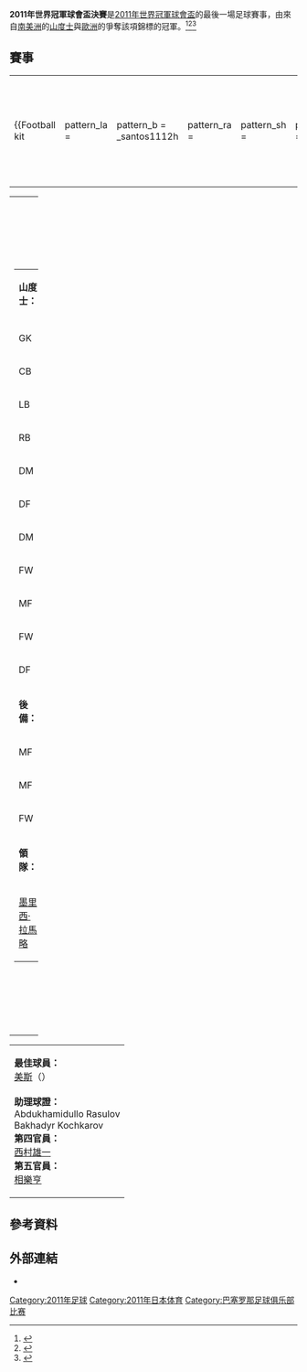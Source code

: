 {{NoteTA
|T=zh-hans:2011年世界俱乐部杯決赛; zh-hant:2011年俱樂部世界盃決賽; zh-hk:2011年世界冠軍球會盃決賽;
|G1=Football
|G2=laliga
|1=zh-hans:世界俱乐部杯; zh-hant:俱樂部世界盃; zh-hk:世界冠軍球會盃;
|2=zh-hans:桑托斯; zh-hant:桑托斯; zh-hk:山度士;
}}
{{Infobox football match
|              title = 2011年世界冠軍球會盃決賽
|              image =
|              event = [[2011年世界冠軍球會盃|2011年世界冠軍球會盃]]
|              team1 = [[桑托斯足球俱乐部|山度士]]
|   team1association = {{flagicon|BRA|size=30px}}
|         team1score = 0
|              team2 = {{fb team Barcelona}}
|   team2association = {{flagicon|ESP|size=30px}}
|         team2score = 4
|            details =
|               date = 2011年12月18日
|            stadium = [[橫濱國際綜合競技場|橫濱國際綜合競技場]]
|               city = [[橫濱市|橫濱市]]
| man_of_the_match1a =
|            referee = {{flagicon|Uzbekistan}} [[拉夫山·伊尔马托夫|拉夫山·伊尔马托夫]]
|         attendance =
|            weather =
|           previous = [[2010年世界冠軍球會盃決賽|2010年]]
|               next = <!---[[2012年世界冠軍球會盃決賽|2012年]]--->
}}

'''2011年世界冠軍球會盃決賽'''是[[2011年世界冠軍球會盃|2011年世界冠軍球會盃]]的最後一場足球賽事，由來自[[南美自由盃|南美洲]]的[[桑托斯足球俱乐部|山度士]]與[[歐洲聯賽冠軍盃|歐洲]]的{{fb team Barcelona}}爭奪該項錦標的冠軍。<ref>{{citeweb|url=http://soccernet.espn.go.com/report?id=334215&cc=5739|title=Barca cruise into Club World Cup final|date=2011-12-15|work=ESPN Soccernet|accessdate=2011-12-15|archive-date=2012-01-11|archive-url=https://web.archive.org/web/20120111161200/http://soccernet.espn.go.com/report?id=334215&cc=5739|dead-url=no}}</ref><ref>{{citeweb|url=http://soccernet.espn.go.com/report/_/id/334214?cc=5739|title=Neymar and co into final|date=2011-12-14|work=ESPN Soccernet|accessdate=2011-12-15}}</ref><ref>{{citeweb|url=http://www.telegraph.co.uk/sport/football/competitions/la-liga/8958739/Lionel-Messi-v-Neymar-how-Barcelona-and-Santos-stars-compare-ahead-of-Fifa-Club-World-Cup-final.html|title=Lionel Messi v Neymar: how Barcelona and Santos stars compare ahead of Fifa Club World Cup final|date=2011-12-14|work=Daily Telegraph|accessdate=2011-12-15|archive-date=2012-02-25|archive-url=https://web.archive.org/web/20120225142355/http://www.telegraph.co.uk/sport/football/competitions/la-liga/8958739/Lionel-Messi-v-Neymar-how-Barcelona-and-Santos-stars-compare-ahead-of-Fifa-Club-World-Cup-final.html|dead-url=no}}</ref>

==賽事==
{{footballbox
|date=2011年12月18日
|time=19:30 [[日本標準時間|JST]]
|team1=[[桑托斯足球俱乐部|山度士]] {{flagicon|BRA}}
|score=0 - 4
|report=[http://www.fifa.com/clubworldcup/matches/round=257437/match=300180901/report.html 報告]
|team2={{flagicon|ESP}} {{fb team Barcelona}}
|goals1=
|goals2=[[利昂內尔·梅西|美斯]] {{goal|17||82}} <br> [[哈维·埃尔南德斯|哈维]] {{goal|24}} <br> [[塞斯克·法比加斯|法比加斯]] {{goal|45}}
|stadium=[[橫濱國際綜合競技場|橫濱國際綜合競技場]]，[[橫濱市|橫濱市]]
|attendance=
|referee={{flagicon|Uzbekistan}} [[拉夫山·伊尔马托夫|拉夫山·伊尔马托夫]]
}}

{| width=92%
|-
|{{Football kit
 |pattern_la  =
 |pattern_b   = _santos1112h
 |pattern_ra  =
 |pattern_sh  =
 |pattern_so  =
 |leftarm     = FFFFFF
 |body        = FFFFFF
 |rightarm    = FFFFFF
 |shorts      = FFFFFF
 |socks       = FFFFFF
 |title       = 山度士
}}
|{{Football kit
 |pattern_la  = _thinblackborder|fcbarcelona1112h
 |pattern_b   = _fcbarcelona1112h
 |pattern_ra  = _thinblackborder|fcbarcelona1112h
 |pattern_sh  = _fcbarcelona1112h
 |pattern_so  = _fcbarcelona1112h
 |leftarm     = 0000BF
 |body        = 0000BF
 |rightarm    = 0000BF
 |shorts      = 0000BF
 |socks       = 0000BF
 |title       = 巴塞隆拿
}}
|}

{| width=100%
|valign="top" width="50%"|
{| style="font-size: 90%" cellspacing="0" cellpadding="0"
|colspan="4"|'''山度士：'''
|-
!width=25| !!width=25|
|-
|GK ||'''1'''||{{flagicon|BRA}} [[拉斐尔·卡布拉尔·巴博萨|拉斐尔]]
|-
|CB ||'''2'''||{{flagicon|BRA}} {{link-en|Edu Dracena|Edu Dracena}} [[File:Captain_sports.svg|15px]] || {{yel|74}}
|-
|LB ||'''3'''||{{flagicon|BRA}} {{link-en|Leonardo Lourenço Bastos|Leonardo Lourenço Bastos}}
|-
|RB ||'''4'''||{{flagicon|BRA}} [[达尼洛·路易斯·达·席尔瓦|达尼洛]] || {{suboff|31}}
|-
|DM ||'''5'''||{{flagicon|BRA}} {{link-en|阿罗卡|Arouca (footballer)}}
|-
|DF ||'''6'''||{{flagicon|BRA}} {{link-en|Severino dos Ramos Durval da Silva|Severino dos Ramos Durval da Silva}}
|-
|DM ||'''7'''||{{flagicon|BRA}} {{link-en|Henrique Pacheco Lima|Henrique Pacheco Lima}}
|-
|FW ||'''9'''||{{flagicon|BRA}} [[亨巴利圖·巴路基斯·泰西拿|巴路基斯]] || {{suboff|79}}
|-
|MF ||'''10'''||{{flagicon|BRA}} [[保罗·恩里克·甘索|-{zh-hans:甘索; zh-hant:甘索; zh-hk:甘素}-]] || {{yel|83}} || {{suboff|83}}
|-
|FW ||'''11'''||{{flagicon|BRA}} [[内马尔·达席尔瓦|-{zh-hans:内马尔; zh-hant:內馬爾; zh-hk:尼馬;}-]]
|-
|DF ||'''14'''||{{flagicon|BRA}} {{link-en|Bruno Rodrigo|Bruno Rodrigo}}
|-
|colspan=3|'''後備：'''
|-
|MF ||'''8'''||{{flagicon|BRA}} [[埃拉诺|-{zh-hans:埃拉诺; zh-hant:艾拉諾; zh-hk:艾蘭奴;}-]] || || {{subon|31}}
|-
|MF ||'''18'''||{{flagicon|BRA}} {{link-en|伊布森|Ibson}} || || {{subon|83}}
|-
|FW ||'''19'''||{{flagicon|BRA}} {{link-en|Alan Kardec|Alan Kardec}} || || {{subon|79}}
|-
|colspan=3|'''領隊：'''
|-
|colspan=4|{{flagicon|BRA}} [[墨里西·拉馬略|墨里西·拉馬略]]
|}
|valign="top"|
|valign="top" width="50%"|
{| style="font-size: 90%" cellspacing="0" cellpadding="0" align=center
|colspan="4"|'''巴塞隆拿：'''
|-
!width=25| !!width=25|
|-
|GK ||'''1''' ||{{flagicon|ESP}} [[域陀·華迪斯|-{zh-hans:巴尔德斯; zh-hant:巴爾德斯; zh-hk:域陀·華迪斯}-]]
|-
|RB ||'''2'''||{{flagicon|BRA}} [[丹尼尔·阿尔维斯|-{zh-hans:阿尔维斯; zh-hant:阿爾維斯; zh-hk:丹尼爾}-]]
|-
|CB ||'''3'''||{{flagicon|ESP}} [[赫拉德·皮克|-{zh-hans:皮克; zh-hant:皮克; zh-hk:碧基}-]] || {{yel|56}} || {{suboff|56}}
|-
|MF ||'''4'''||{{flagicon|ESP}} [[塞斯克·法比加斯|法比加斯]]
|-
|DF ||'''5'''||{{flagicon|ESP}} [[卡莱斯·普约尔|佩奧爾]] [[File:Captain_sports.svg|15px]] || || {{suboff|54}}
|-
|MF ||'''6'''||{{flagicon|ESP}} [[哈维·埃尔南德斯|哈维]]
|-
|MF ||'''8'''||{{flagicon|ESP}} [[安德烈斯·伊涅斯塔|恩尼斯達]] || {{yel|79}} || {{suboff|87}}
|-
|RF ||'''10''' ||{{flagicon|ARG}} [[利昂內尔·梅西|美斯]]
|-
|MF ||'''11'''||{{flagicon|ESP}} [[蒂亚戈·阿尔坎塔拉|-{zh-hans:蒂亚戈; zh-hant:蒂亞戈; zh-hk:堤亞高;}-]]
|-
|DM ||'''16'''||{{flagicon|ESP}} [[塞尔希奥·布斯克茨|-{zh-hans:布斯克茨; zh-hant:布斯克茨; zh-hk:布斯基斯;}-]] || || {{suboff|70}}
|-
|LB ||'''22'''||{{flagicon|FRA}} [[埃里克·阿比达尔|-{zh-hans:阿比达尔; zh-hant:阿比達爾; zh-hk:艾比度;}-]]
|-
|colspan=3|'''後備：'''
|-
|DM ||'''14'''||{{flagicon|ARG}} [[哈維爾·馬斯切拉諾|-{zh-hans:马斯切拉诺; zh-hant:馬斯切拉諾; zh-hk:馬斯查蘭奴;}-]] || {{yel|71}} || {{subon|56}}
|-
|FW ||'''17'''||{{flagicon|ESP}} [[佩德罗·罗德里格斯·雷德斯马|-{zh-hans:佩德罗; zh-hant:佩德羅; zh-hk:柏度;}-]] || || {{subon|79}}
|-
|CB ||'''24''' ||{{flagicon|ESP}} [[安德鲁·丰塔斯|-{zh-hans:丰塔斯; zh-hant:豐塔斯; zh-hk:方達斯;}-]] || || {{subon|85}}
|-
|colspan=3|'''領隊：'''
|-
|colspan=4|{{flagicon|ESP}} [[何塞普·瓜迪奥拉|-{zh-hans:瓜迪奥拉; zh-hant:瓜迪奧拉; zh-hk:哥迪奧拿;}-]]
|}
|}
{| width=100% style="font-size: 90%"
|
'''最佳球員：'''
<br />{{flagicon|ARG}} [[利昂內尔·梅西|美斯]]（{{fb team Barcelona}}）
<br /><br />'''助理球證：'''
<br />{{flagicon|Uzbekistan}} Abdukhamidullo Rasulov
<br />{{flagicon|Uzbekistan}} Bakhadyr Kochkarov
<br />'''第四官員：'''
<br />{{flagicon|JPN}} [[西村雄一|西村雄一]]
<br />'''第五官員：'''
<br />{{flagicon|JPN}} [[相樂亨|相樂亨]]
|}

==參考資料==
{{reflist}}

==外部連結==
* {{Official website|http://www.fifa.com/clubworldcup/index.html}}

{{世界冠軍球會盃}}

[[Category:2011年足球|Category:2011年足球]]
[[Category:2011年日本体育|Category:2011年日本体育]]
[[Category:巴塞罗那足球俱乐部比赛|Category:巴塞罗那足球俱乐部比赛]]